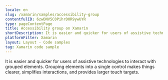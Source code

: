 ```yaml
---
locale: en
slug: /xamarin/samples/accessibility-group
contentfulID: 6zwDNV5C0PihrD0R9ywUYR
type: pageContentPage
title: Accessibility group on Xamarin
shortDescription: It is easier and quicker for users of assistive technologies to interact with grouped elements.
platformFilter: Xamarin
layout: Layout - Code samples
tag: Xamarin code sample
---
```


It is easier and quicker for users of assistive technologies to interact with grouped elements. Grouping elements into a single control makes things clearer, simplifies interactions, and provides larger touch targets.

<CodeSample id="accessibility-group" locale="en" platform="xamarin"/>